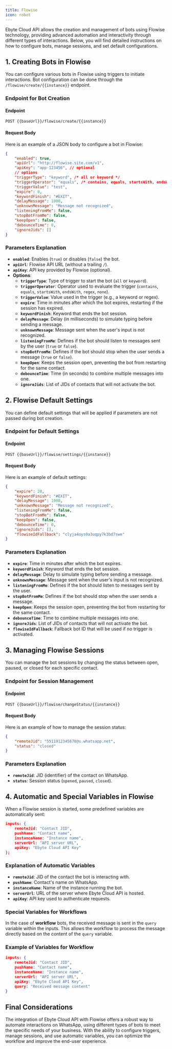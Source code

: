 ```yaml
---
title: Flowise
icon: robot
---
```


Ebyte Cloud API allows the creation and management of bots using Flowise technology, providing advanced automation and interactivity through different types of interactions. Below, you will find detailed instructions on how to configure bots, manage sessions, and set default configurations.

## 1. Creating Bots in Flowise

You can configure various bots in Flowise using triggers to initiate interactions. Bot configuration can be done through the `/flowise/create/{{instance}}` endpoint.

### Endpoint for Bot Creation

#### Endpoint

~~~http
POST {{baseUrl}}/flowise/create/{{instance}}
~~~

#### Request Body

Here is an example of a JSON body to configure a bot in Flowise:

~~~json
{
    "enabled": true,
    "apiUrl": "http://flowise.site.com/v1",
    "apiKey": "app-123456", // optional
    // options
    "triggerType": "keyword", /* all or keyword */
    "triggerOperator": "equals", /* contains, equals, startsWith, endsWith, regex, none */
    "triggerValue": "test",
    "expire": 0,
    "keywordFinish": "#EXIT",
    "delayMessage": 1000,
    "unknownMessage": "Message not recognized",
    "listeningFromMe": false,
    "stopBotFromMe": false,
    "keepOpen": false,
    "debounceTime": 0,
    "ignoreJids": []
}
~~~

### Parameters Explanation

- **`enabled`**: Enables (`true`) or disables (`false`) the bot.
- **`apiUrl`**: Flowise API URL (without a trailing `/`).
- **`apiKey`**: API key provided by Flowise (optional).
- **Options**:
  - **`triggerType`**: Type of trigger to start the bot (`all` or `keyword`).
  - **`triggerOperator`**: Operator used to evaluate the trigger (`contains`, `equals`, `startsWith`, `endsWith`, `regex`, `none`).
  - **`triggerValue`**: Value used in the trigger (e.g., a keyword or regex).
  - **`expire`**: Time in minutes after which the bot expires, restarting if the session has expired.
  - **`keywordFinish`**: Keyword that ends the bot session.
  - **`delayMessage`**: Delay (in milliseconds) to simulate typing before sending a message.
  - **`unknownMessage`**: Message sent when the user's input is not recognized.
  - **`listeningFromMe`**: Defines if the bot should listen to messages sent by the user (`true` or `false`).
  - **`stopBotFromMe`**: Defines if the bot should stop when the user sends a message (`true` or `false`).
  - **`keepOpen`**: Keeps the session open, preventing the bot from restarting for the same contact.
  - **`debounceTime`**: Time (in seconds) to combine multiple messages into one.
  - **`ignoreJids`**: List of JIDs of contacts that will not activate the bot.

## 2. Flowise Default Settings

You can define default settings that will be applied if parameters are not passed during bot creation.

### Endpoint for Default Settings

#### Endpoint

~~~http
POST {{baseUrl}}/flowise/settings/{{instance}}
~~~

#### Request Body

Here is an example of default settings:

~~~json
{
    "expire": 20,
    "keywordFinish": "#EXIT",
    "delayMessage": 1000,
    "unknownMessage": "Message not recognized",
    "listeningFromMe": false,
    "stopBotFromMe": false,
    "keepOpen": false,
    "debounceTime": 0,
    "ignoreJids": [],
    "flowiseIdFallback": "clyja4oys0a3uqpy7k3bd7swe"
}
~~~

### Parameters Explanation

- **`expire`**: Time in minutes after which the bot expires.
- **`keywordFinish`**: Keyword that ends the bot session.
- **`delayMessage`**: Delay to simulate typing before sending a message.
- **`unknownMessage`**: Message sent when the user's input is not recognized.
- **`listeningFromMe`**: Defines if the bot should listen to messages sent by the user.
- **`stopBotFromMe`**: Defines if the bot should stop when the user sends a message.
- **`keepOpen`**: Keeps the session open, preventing the bot from restarting for the same contact.
- **`debounceTime`**: Time to combine multiple messages into one.
- **`ignoreJids`**: List of JIDs of contacts that will not activate the bot.
- **`flowiseIdFallback`**: Fallback bot ID that will be used if no trigger is activated.

## 3. Managing Flowise Sessions

You can manage the bot sessions by changing the status between open, paused, or closed for each specific contact.

### Endpoint for Session Management

#### Endpoint

~~~http
POST {{baseUrl}}/flowise/changeStatus/{{instance}}
~~~

#### Request Body

Here is an example of how to manage the session status:

~~~json
{
    "remoteJid": "5511912345678@s.whatsapp.net",
    "status": "closed"
}
~~~

### Parameters Explanation

- **`remoteJid`**: JID (identifier) of the contact on WhatsApp.
- **`status`**: Session status (`opened`, `paused`, `closed`).

## 4. Automatic and Special Variables in Flowise

When a Flowise session is started, some predefined variables are automatically sent:

~~~json
inputs: {
    remoteJid: "Contact JID",
    pushName: "Contact name",
    instanceName: "Instance name",
    serverUrl: "API server URL",
    apiKey: "Ebyte Cloud API Key"
};
~~~

### Explanation of Automatic Variables

- **`remoteJid`**: JID of the contact the bot is interacting with.
- **`pushName`**: Contact's name on WhatsApp.
- **`instanceName`**: Name of the instance running the bot.
- **`serverUrl`**: URL of the server where Ebyte Cloud API is hosted.
- **`apiKey`**: API key used to authenticate requests.

### Special Variables for Workflows

In the case of **workflow** bots, the received message is sent in the `query` variable within the inputs. This allows the workflow to process the message directly based on the content of the `query` variable.

### Example of Variables for Workflow

~~~json
inputs: {
    remoteJid: "Contact JID",
    pushName: "Contact name",
    instanceName: "Instance name",
    serverUrl: "API server URL",
    apiKey: "Ebyte Cloud API Key",
    query: "Received message content"
}
~~~

## Final Considerations

The integration of Ebyte Cloud API with Flowise offers a robust way to automate interactions on WhatsApp, using different types of bots to meet the specific needs of your business. With the ability to configure triggers, manage sessions, and use automatic variables, you can optimize the workflow and improve the end-user experience.